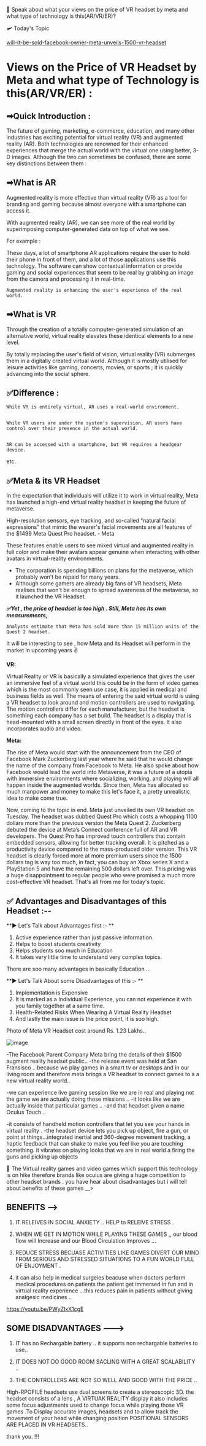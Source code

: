 📳 Speak about what your views on the price of VR headset by meta and what type of technology is this(AR/VR/ER)?

🛩️ Today's Topic

[will-it-be-sold-facebook-owner-meta-unveils-1500-vr-headset](https://thehitc.com/will-it-be-sold-facebook-owner-meta-unveils-1500-vr-headset%ef%bf%bc/)


# Views on the Price of VR Headset by Meta and what type of Technology is this(AR/VR/ER) :


## ➡Quick Introduction :

The future of gaming, marketing, e-commerce, education, and many other industries has exciting potential for virtual reality (VR) and augmented reality (AR). Both technologies are renowned for their enhanced experiences that merge the actual world with the virtual one using better, 3-D images. Although the two can sometimes be confused, there are some key distinctions between them :


## ➡What is AR
Augmented reality is more effective than virtual reality (VR) as a tool for branding and gaming because almost everyone with a smartphone can access it.

With augmented reality (AR), we can see more of the real world by superimposing computer-generated data on top of what we see. 

For example : 

These days, a lot of smartphone AR applications require the user to hold their phone in front of them, and a lot of those applications use this technology. The software can show contextual information or provide gaming and social experiences that seem to be real by grabbing an image from the camera and processing it in real-time.

    Augmented reality is enhancing the user's experience of the real world.


## ➡What is VR 
Through the creation of a totally computer-generated simulation of an alternative world, virtual reality elevates these identical elements to a new level.

By totally replacing the user's field of vision, virtual reality (VR) submerges them in a digitally created virtual world. Although it is mostly utilised for leisure activities like gaming, concerts, movies, or sports ; it is quickly advancing into the social sphere.

## ✅Difference : 

    While VR is entirely virtual, AR uses a real-world environment.


    While VR users are under the system's supervision, AR users have control over their presence in the actual world.


    AR can be accessed with a smartphone, but VR requires a headgear device.


etc.

## ✅Meta & its VR Headset


In the expectation that individuals will utilize it to work in virtual reality, Meta has launched a high-end virtual reality headset in keeping the future of metaverse.

High-resolution sensors, eye tracking, and so-called "natural facial expressions" that mimic the wearer's facial movements are all features of the $1499 Meta Quest Pro headset.  - Meta

These features enable users to see mixed virtual and augmented reality in full color and make their avatars appear genuine when interacting with other avatars in virtual-reality environments.

- The corporation is spending billions on plans for the metaverse, which probably won't be repaid for many years.
- Although some gamers are already big fans of VR headsets, Meta realises that won't be enough to spread awareness of the metaverse, so it launched the VR Headset.



***✅Yet , the price of headset is too high . Still, Meta has its own measurements,***

    Analysts estimate that Meta has sold more than 15 million units of the Quest 2 headset. 


It will be interesting to see , how Meta and its Headset will perform in the market in upcoming years ✌

**VR:**

Virtual Reality or VR is basically a simulated experience that gives the user an immersive feel of a virtual world this could be in the form of video games which is the most commonly seen use case, it is applied in medical and business fields as well. The means of entering the said virtual world is using a VR headset to look around and motion controllers are used to navigating. The motion controllers differ for each manufacturer, but the headset is something each company has a set build. The headset is a display that is head-mounted with a small screen directly in front of the eyes. It also incorporates audio and video.

**Meta:**

The rise of Meta would start with the announcement from the CEO of Facebook Mark Zuckerberg last year where he said that he would change the name of the company from Facebook to Meta. He also spoke about how Facebook would lead the world into Metaverse, it was a future of a utopia with immersive environments where socializing, working, and playing will all happen inside the augmented worlds. Since then, Meta has allocated so much manpower and money to make this let's face it, a pretty unrealistic idea to make come true.

Now, coming to the topic in end. Meta just unveiled its own VR headset on Tuesday. The headset was dubbed Quest Pro which costs a whopping 1100 dollars more than the previous version the Meta Quest 2. Zuckerberg debuted the device at Meta’s Connect conference full of AR and VR developers. The Quest Pro has improved touch controllers that contain embedded sensors, allowing for better tracking overall. It is pitched as a productivity device compared to the mass-produced older version. This VR headset is clearly forced more at more premium users since the 1500 dollars tag is way too much, in fact, you can buy an Xbox series X and a PlayStation 5 and have the remaining 500 dollars left over. This pricing was a huge disappointment to regular people who were promised a much more cost-effective VR headset. That's all from me for today's topic.

## ✅  Advantages and Disadvantages of this Headset :--

**▶️  Let's Talk about Advantages first :- **
1. Active experience rather than just passive information. 
2. Helps to boost students creativity
3. Helps students soo much in Education 
4. It takes very little time to understand very complex topics.

 There are soo many advantages in basically Education ...


**▶️ Let's Talk About some Disadvantages of this :- **
1. Implementation is Expensive 
2. It is marked as a Individual Experience, you can not experience it with you family together at a same time.
3. Health-Related Risks When Wearing A Virtual Reality Headset
4. And lastly the main issue is the price point, it is soo high. 

Photo of Meta VR Headset cost around Rs. 1.23 Lakhs..

![image](https://user-images.githubusercontent.com/103866475/195758869-b4675d40-97bb-4515-8a3b-4b41f07f80ae.png)


-The Facebook Parent Company Meta bring the details of their $1500 augment reality headset  public.. 
-the release event was held at San Fransisco .. because we play games in a smart tv  or desktops and in our living room  and  therefore meta brings a  VR headset to connect games to a a new virtual reality world..


-we can experience live gaming session like we are in real and playing not the game we are actually doing those missions ..
-it looks like we are actually inside that particular games ..
-and that headset given a name Oculus Touch ..

-it consists of handheld motion controllers that let you see your hands in virtual reality .
-the headset device  lets you pick up object, fire a gun, or point at things...integrated inertial and 360-degree movement tracking, a haptic feedback that can shake to make you feel like you are touching something. it vibrates on playing looks that we are in real world a firing the guns and picking up objects 
 
 🦧 
The Virtual reality  games and video games which support this technology is on hike therefore brands like oculus are giving a huge competition to other headset brands .
you have hear about disadvantages but i will tell about benefits of these games __> 

## BENEFITS -->

1) IT RELEIVES IN SOCIAL ANXIETY .. HELP to RELEIVE STRESS .

2) WHEN WE GET IN MOTION WHILE PLAYING THESE GAMES ,, our blood flow will Increase and our Blood Circulation Improves ...

3) REDUCE STRESS BECUASE ACTIVITIES LIKE GAMES DIVERT OUR MIND FROM SERIOUS AND STRESSED SITUATIONS TO A FUN WORLD FULL OF ENJOYMENT .

4) it can also help in medical surgeies beacuse when doctors perform medical procedures on patients the patient get immersed in fun and in virtual reality experience ...this reduces pain in patients without giving analgesic medicines ..

https://youtu.be/PWyZlxX1cgE

## SOME DISADVANTAGES ---> 

1) IT has no Rechargable battery .. it supports non rechargable batteries to use..

2) IT DOES NOT DO GOOD ROOM SACLING WITH A GREAT SCALABILITY ..

3) THE CONTROLLERS ARE NOT SO WELL AND GOOD WITH THE PRICE ..

High-RPOFILE  headsets use dual screens to create a stereoscopic 3D.  the headset consists of a lens ,  A VIRTUAK REALITY display it also includes some focus adjustments used to change focus while playing those VR games  .To Display accurate images, headsets and to allow track the movement of your head while changing position POSITIONAL SENSORS ARE PLACED IN VR HEADSETS.. 
 


thank you. !!!
